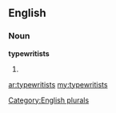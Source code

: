 ==English==

===Noun===
'''typewritists'''

# {{plural of|[[typewritist]]}}

[[Category:English plurals]]

[[ar:typewritists]]
[[my:typewritists]]